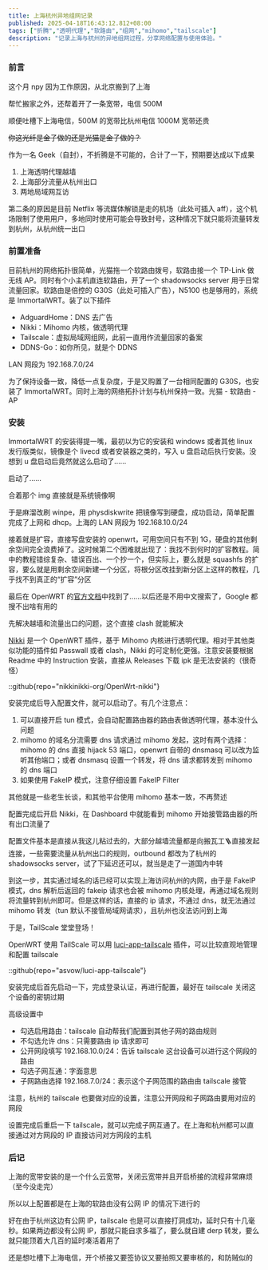 ```yaml
---
title: 上海杭州异地组网记录
published: 2025-04-18T16:43:12.812+08:00
tags: ["折腾","透明代理","软路由","组网","mihomo","tailscale"]
description: "记录上海与杭州的异地组网过程，分享网络配置与使用体验。"
---
```

### 前言

这个月 npy 因为工作原因，从北京搬到了上海

帮忙搬家之外，还帮着开了一条宽带，电信 500M

顺便吐槽下上海电信，500M 的宽带比杭州电信 1000M 宽带还贵

~~你这光纤是金子做的还是光猫是金子做的？~~

作为一名 Geek（自封），不折腾是不可能的，合计了一下，预期要达成以下成果

1. 上海透明代理越墙
2. 上海部分流量从杭州出口
3. 两地局域网互访

第二条的原因是目前 Netflix 等流媒体解锁是走的机场（此处可插入 aff），这个机场限制了使用用户，多地同时使用可能会导致封号，这种情况下就只能将流量转发到杭州，从杭州统一出口

### 前置准备

目前杭州的网络拓扑很简单，光猫拖一个软路由拨号，软路由接一个 TP-Link 做无线 AP。同时有个小主机直连软路由，开了一个 shadowsocks server 用于日常流量回家。软路由是倍控的 G30S（此处可插入广告），N5100 也是够用的，系统是 ImmortalWRT。装了以下插件

* AdguardHome：DNS 去广告
* Nikki：Mihomo 内核，做透明代理
* Tailscale：虚拟局域网组网，此前一直用作流量回家的备案
* DDNS-Go：如你所见，就是个 DDNS

LAN 网段为 192.168.7.0/24

为了保持设备一致，降低一点复杂度，于是又购置了一台相同配置的 G30S，也安装了 ImmortalWRT。同时上海的网络拓扑计划与杭州保持一致。光猫 - 软路由 - AP

### 安装

ImmortalWRT 的安装得提一嘴，最初以为它的安装和 windows 或者其他 linux 发行版类似，镜像是个 livecd 或者安装器之类的，写入 u 盘启动后执行安装。没想到 u 盘启动后竟然就这么启动了……

启动了……

合着那个 img 直接就是系统镜像啊

于是麻溜改刷 winpe，用 physdiskwrite 把镜像写到硬盘，成功启动，简单配置完成了上网和 dhcp。上海的 LAN  网段为 192.168.10.0/24

接着就是扩容，直接写盘安装的 openwrt，可用空间只有不到 1G，硬盘的其他剩余空间完全浪费掉了。这时候第二个困难就出现了：我找不到何时的扩容教程。简中的教程错综复杂、错误百出、一个抄一个，但实际上，要么就是 squashfs 的扩容，要么就是用剩余空间新建一个分区，将根分区改挂到新分区上这样的教程，几乎找不到真正的“扩容”分区

最后在 OpenWRT 的[官方文档](https://openwrt.org/docs/guide-user/advanced/expand_root)中找到了……以后还是不用中文搜索了，Google 都搜不出啥有用的

先解决越墙和流量出口的问题，这个直接 clash 就能解决

[Nikki](https://github.com/nikkinikki-org/OpenWrt-nikki) 是一个 OpenWRT 插件，基于 Mihomo 内核进行透明代理。相对于其他类似功能的插件如 Passwall 或者 clash，Nikki 的可定制化更强。注意安装要根据 Readme 中的 Instruction 安装，直接从 Releases 下载 ipk 是无法安装的（很奇怪）

::github{repo="nikkinikki-org/OpenWrt-nikki"}

安装完成后导入配置文件，就可以启动了。有几个注意点：

1. 可以直接开启 tun 模式，会自动配置路由器的路由表做透明代理，基本没什么问题
2. mihomo 的域名分流需要 dns 请求通过 mihomo 发起，这时有两个选择：mihomo 的 dns 直接 hijack 53 端口，openwrt 自带的 dnsmasq 可以改为监听其他端口；或者 dnsmasq 设置一个转发，将 dns 请求都转发到 mihomo 的 dns 端口
3. 如果使用 FakeIP 模式，注意仔细设置 FakeIP Filter

其他就是一些老生长谈，和其他平台使用 mihomo 基本一致，不再赘述

配置完成后开启 Nikki，在 Dashboard 中就能看到 mihomo 开始接管路由器的所有出口流量了

配置文件基本是直接从我这儿粘过去的，大部分越墙流量都是向搬瓦工🪜直接发起连接，一些需要流量从杭州出口的规则，outbound 都改为了杭州的 shadowsocks server，试了下延迟还可以，就当是走了一道国内中转

到这一步，其实通过域名的话已经可以实现上海访问杭州的内网，由于是 FakeIP 模式，dns 解析后返回的 fakeip 请求也会被 mihomo 内核处理，再通过域名规则将流量转到杭州即可。但是这样的话，直接的 ip 请求，不通过 dns，就无法通过 mihomo 转发（tun 默认不接管局域网请求），且杭州也没法访问到上海

于是，TailScale 堂堂登场！

OpenWRT 使用 TailScale 可以用 [luci-app-tailscale](https://github.com/asvow/luci-app-tailscale) 插件，可以比较直观地管理和配置 tailscale

::github{repo="asvow/luci-app-tailscale"}

安装完成后首先启动一下，完成登录认证，再进行配置，最好在 tailscale 关闭这个设备的密钥过期

高级设置中

* 勾选启用路由：tailscale 自动帮我们配置到其他子网的路由规则
* 不勾选允许 dns：只需要路由 ip 请求即可
* 公开网段填写 192.168.10.0/24：告诉 tailscale 这台设备可以进行这个网段的路由
* 勾选子网互通：字面意思
* 子网路由选择 192.168.7.0/24：表示这个子网范围的路由由 tailscale 接管

注意，杭州的 tailscale 也要做对应的设置，注意公开网段和子网路由要用对应的网段

设置完成后重启一下 tailscale，就可以完成子网互通了。在上海和杭州都可以直接通过对方网段的 IP 直接访问对方网段的主机

### 后记

上海的宽带安装的是一个什么云宽带，关闭云宽带并且开启桥接的流程非常麻烦（至今没走完）

所以以上配置都是在上海的软路由没有公网 IP 的情况下进行的

好在由于杭州这边有公网 IP，tailscale 也是可以直接打洞成功，延时只有十几毫秒。如果两边都没有公网 IP，那就只能自求多福了，要么就自建 derp 转发，要么就只能顶着大几百的延时凑活着用了

还是想吐槽下上海电信，开个桥接又要签协议又要拍照又要审核的，和防贼似的

